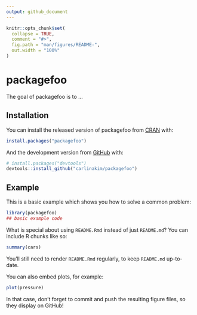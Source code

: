 ```yaml
---
output: github_document
---
```


<!-- README.md is generated from README.Rmd. Please edit that file -->

```r
knitr::opts_chunk$set(
  collapse = TRUE,
  comment = "#>",
  fig.path = "man/figures/README-",
  out.width = "100%"
)
```

# packagefoo

<!-- badges: start -->
<!-- badges: end -->

The goal of packagefoo is to ...

## Installation

You can install the released version of packagefoo from [CRAN](https://CRAN.R-project.org) with:

``` r
install.packages("packagefoo")
```

And the development version from [GitHub](https://github.com/) with:

``` r
# install.packages("devtools")
devtools::install_github("carlinakim/packagefoo")
```
## Example

This is a basic example which shows you how to solve a common problem:

```r
library(packagefoo)
## basic example code
```

What is special about using `README.Rmd` instead of just `README.md`? You can include R chunks like so:

```r
summary(cars)
```

You'll still need to render `README.Rmd` regularly, to keep `README.md` up-to-date.

You can also embed plots, for example:

```r
plot(pressure)
```

In that case, don't forget to commit and push the resulting figure files, so they display on GitHub!
